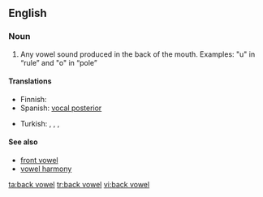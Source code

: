 {{wikipedia}}
==English==

===Noun===
{{en-noun|sg=[[back]] [[vowel]]}}

# {{phonetics}} Any vowel sound produced in the back of the mouth. Examples: "u" in “rule” and "o" in “pole”

====Translations====
{{trans-top|Any vowel sound produced in the back of the mouth}}
* Finnish: {{t-|fi|takavokaali}}
* Spanish: [[vocal posterior]] {{m}}
{{trans-mid}}
* Turkish: {{t+|tr|kalın ünlü}},  {{t|tr|kalın sesli}},  {{t|tr|art ünlü}},  {{t|tr|art sesli}}
{{trans-bottom}}

====See also====
* [[front vowel]]
* [[vowel harmony]]

[[ta:back vowel]]
[[tr:back vowel]]
[[vi:back vowel]]